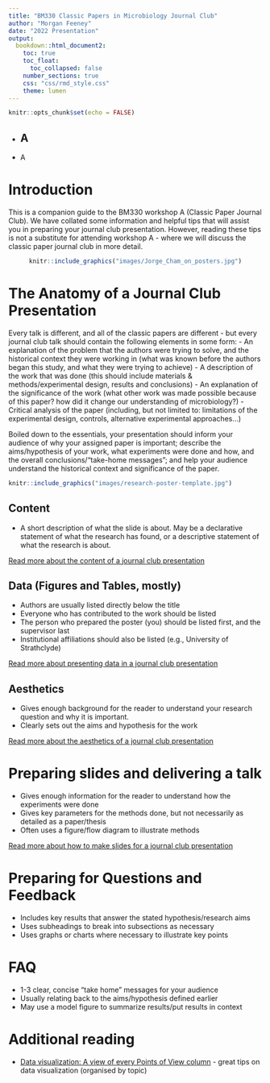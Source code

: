 ```yaml
---
title: "BM330 Classic Papers in Microbiology Journal Club"
author: "Morgan Feeney"
date: "2022 Presentation"
output: 
  bookdown::html_document2:
    toc: true
    toc_float:
      toc_collapsed: false
    number_sections: true
    css: "css/rmd_style.css"
    theme: lumen    
---
```


```r
knitr::opts_chunk$set(echo = FALSE)
```

<div id="summary">
- A 
  - 
- A 
</div>

# Introduction

This is a companion guide to the BM330 workshop A (Classic Paper Journal Club). We have collated some information and helpful tips that will assist you in preparing your journal club presentation. However, reading these tips is not a substitute for attending workshop A - where we will discuss the classic paper journal club in more detail. 

<center>
```r
knitr::include_graphics("images/Jorge_Cham_on_posters.jpg")
```
</center>

# The Anatomy of a Journal Club Presentation

Every talk is different, and all of the classic papers are different - but every journal club talk should contain the following elements in some form: 
- An explanation of the problem that the authors were trying to solve, and the historical context they were working in (what was known before the authors began this study, and what they were trying to achieve)
- A description of the work that was done (this should include materials & methods/experimental design, results and conclusions)
- An explanation of the significance of the work (what other work was made possible because of this paper? how did it change our understanding of microbiology?)
- Critical analysis of the paper (including, but not limited to: limitations of the experimental design, controls, alternative experimental approaches...)

Boiled down to the essentials, your presentation should inform your audience of why your assigned paper is important; describe the aims/hypothesis of your work, what experiments were done and how, and the overall conclusions/"take-home messages"; and help your audience understand the historical context and significance of the paper.  


```r
knitr::include_graphics("images/research-poster-template.jpg")
```

## Content

- A short description of what the slide is about. May be a declarative statement of what the research has found, or a descriptive statement of what the research is about.  

[Read more about the content of a journal club presentation](./presentations-02.content.html)

## Data (Figures and Tables, mostly)

- Authors are usually listed directly below the title
- Everyone who has contributed to the work should be listed
- The person who prepared the poster (you) should be listed first, and the supervisor last
- Institutional affiliations should also be listed (e.g., University of Strathclyde)

[Read more about presenting data in a journal club presentation](./presentations-03.figures.html)

## Aesthetics

- Gives enough background for the reader to understand your research question and why it is important. 
- Clearly sets out the aims and hypothesis for the work

[Read more about the aesthetics of a journal club presentation](./presentations-03.figures.html)

# Preparing slides and delivering a talk

- Gives enough information for the reader to understand how the experiments were done
- Gives key parameters for the methods done, but not necessarily as detailed as a paper/thesis
- Often uses a figure/flow diagram to illustrate methods

[Read more about how to make slides for a journal club presentation](./slide-preparation-01.content.html)

# Preparing for Questions and Feedback

- Includes key results that answer the stated hypothesis/research aims
- Uses subheadings to break into subsections as necessary
- Uses graphs or charts where necessary to illustrate key points

# FAQ

- 1-3 clear, concise "take home" messages for your audience
- Usually relating back to the aims/hypothesis defined earlier
- May use a model figure to summarize results/put results in context

<div id="note">

</div>


# Additional reading

- [Data visualization: A view of every Points of View column](https://protocolsmethods.springernature.com/posts/43650-data-visualization-a-view-of-every-points-of-view-column) - great tips on data visualization (organised by topic)
